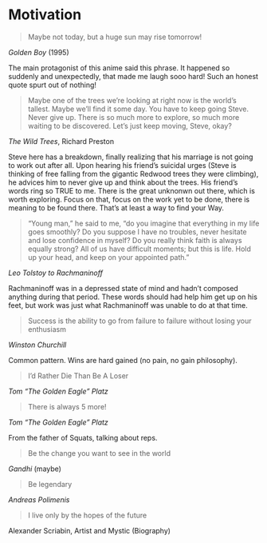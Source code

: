 # Motivation {-}

> Maybe not today, but a huge sun may rise tomorrow!

*Golden Boy* (1995)

The main protagonist of this anime said this phrase.
It happened so suddenly and unexpectedly, that made me laugh sooo hard!
Such an honest quote spurt out of nothing!

> Maybe one of the trees we're looking at right now is the world's tallest.
Maybe we'll find it some day.
You have to keep going Steve.
Never give up.
There is so much more to explore, so much more waiting to be discovered.
Let's just keep moving, Steve, okay?

*The Wild Trees*, Richard Preston

Steve here has a breakdown, finally realizing that his marriage is not going to work out after all.
Upon hearing his friend's suicidal urges (Steve is thinking of free falling from the gigantic Redwood trees they were climbing), he advices him to never give up and think about the trees.
His friend's words ring so TRUE to me.
There is the great unknonwn out there, which is worth exploring.
Focus on that, focus on the work yet to be done, there is meaning to be found there.
That's at least a way to find your Way.

> "Young man," he said to me, "do you imagine that everything in my life goes 
smoothly? Do you suppose I have no troubles, never hesitate and lose confidence 
in myself? Do you really think faith is always equally strong? All of us have 
difficult moments; but this is life. Hold up your head, and keep on your 
appointed path."

*Leo Tolstoy to Rachmaninoff*

Rachmaninoff was in a depressed state of mind and hadn't composed anything 
during that period. These words should had help him get up on his feet, but 
work was just what Rachmaninoff was unable to do at that time.

> Success is the ability to go from failure to failure without losing your 
enthusiasm

*Winston Churchill*

Common pattern. Wins are hard gained (no pain, no gain philosophy).

> I'd Rather Die Than Be A Loser

*Tom "The Golden Eagle" Platz*

> There is always 5 more!

*Tom "The Golden Eagle" Platz*

From the father of Squats, talking about reps.

> Be the change you want to see in the world

*Gandhi* (maybe)

> Be legendary

*Andreas Polimenis*

> I live only by the hopes of the future

Alexander Scriabin, Artist and Mystic (Biography)
